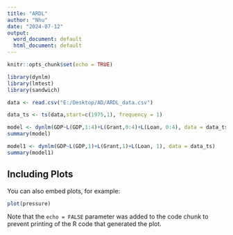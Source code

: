---
title: "ARDL"
author: "Nhu"
date: "2024-07-12"
output:
  word_document: default
  html_document: default
---

```{r setup, include=FALSE}
knitr::opts_chunk$set(echo = TRUE)
```



```{r cars}
library(dynlm)
library(lmtest)
library(sandwich)

data <- read.csv("E:/Desktop/AD/ARDL_data.csv")

data_ts <- ts(data,start=c(1975,1), frequency = 1)

model <- dynlm(GDP~L(GDP,1:4)+L(Grant,0:4)+L(Loan, 0:4), data = data_ts)
summary(model)

model1 <- dynlm(GDP~L(GDP,1)+L(Grant,1)+L(Loan, 1), data = data_ts)
summary(model1)


```

## Including Plots

You can also embed plots, for example:

```{r pressure, echo=FALSE}
plot(pressure)
```

Note that the `echo = FALSE` parameter was added to the code chunk to prevent printing of the R code that generated the plot.
